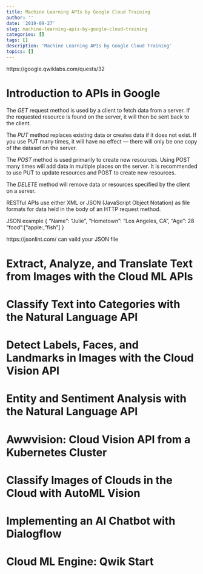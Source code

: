 ```yaml
---
title: Machine Learning APIs by Google Cloud Training
author: ''
date: '2019-09-27'
slug: machine-learning-apis-by-google-cloud-training
categories: []
tags: []
description: 'Machine Learning APIs by Google Cloud Training'
topics: []
---
```


https://google.qwiklabs.com/quests/32


# Introduction to APIs in Google
The *GET* request method is used by a client to fetch data from a server. If the requested resource is found on the server, it will then be sent back to the client.


The *PUT* method replaces existing data or creates data if it does not exist. If you use PUT many times, it will have no effect — there will only be one copy of the dataset on the server.


The *POST* method is used primarily to create new resources. Using POST many times will add data in multiple places on the server. It is recommended to use PUT to update resources and POST to create new resources.

The *DELETE* method will remove data or resources specified by the client on a server.


RESTful APIs use either XML or JSON (JavaScript Object Notation) as file formats for data held in the body of an HTTP request method.



JSON example
{
	"Name": "Julie",
	"Hometown": "Los Angeles, CA",
	"Age": 28
	"food":["apple:,"fish"]
}

https://jsonlint.com/ can vaild your JSON file


# Extract, Analyze, and Translate Text from Images with the Cloud ML APIs


# Classify Text into Categories with the Natural Language API


# Detect Labels, Faces, and Landmarks in Images with the Cloud Vision API


# Entity and Sentiment Analysis with the Natural Language API



# Awwvision: Cloud Vision API from a Kubernetes Cluster


# Classify Images of Clouds in the Cloud with AutoML Vision



# Implementing an AI Chatbot with Dialogflow



# Cloud ML Engine: Qwik Start





